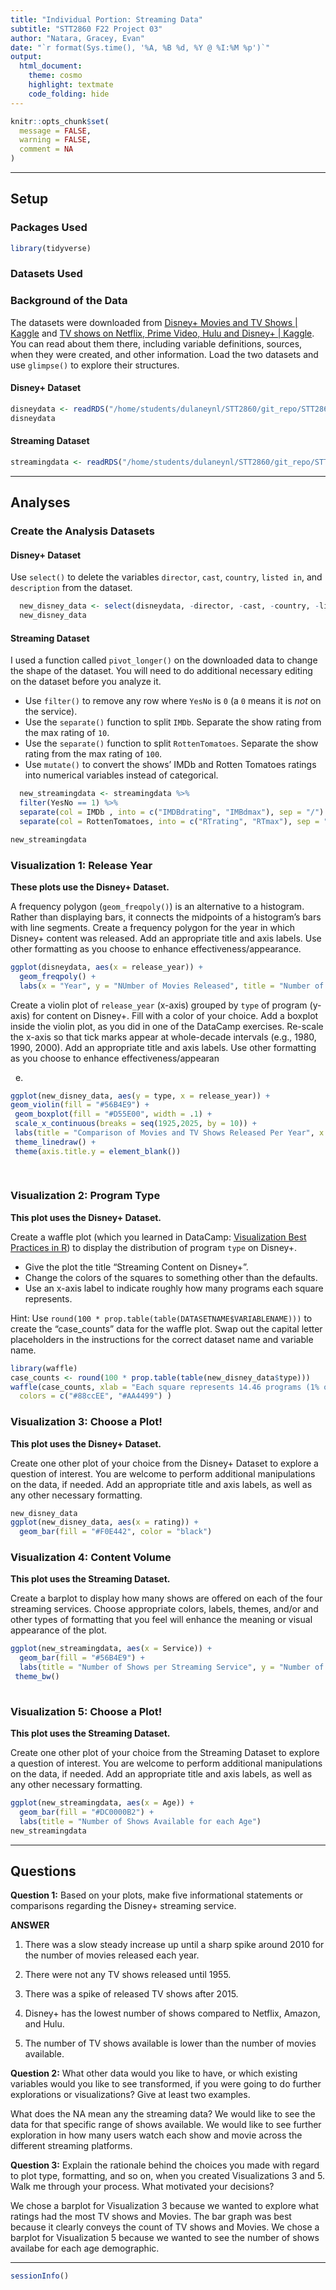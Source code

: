 ```yaml
---
title: "Individual Portion: Streaming Data"
subtitle: "STT2860 F22 Project 03"
author: "Natara, Gracey, Evan"
date: "`r format(Sys.time(), '%A, %B %d, %Y @ %I:%M %p')`"
output: 
  html_document: 
    theme: cosmo
    highlight: textmate
    code_folding: hide
---
```


```r
knitr::opts_chunk$set(
  message = FALSE,
  warning = FALSE,
  comment = NA
)
```
***

## Setup

### Packages Used

```r
library(tidyverse)
```

### Datasets Used

### Background of the Data

The datasets were downloaded from [Disney+ Movies and TV Shows | Kaggle](https://www.kaggle.com/datasets/shivamb/disney-movies-and-tv-shows) and [TV shows on Netflix, Prime Video, Hulu and Disney+ | Kaggle](https://www.kaggle.com/datasets/ruchi798/tv-shows-on-netflix-prime-video-hulu-and-disney). You can read about them there, including variable definitions, sources, when they were created, and other information. Load the two datasets and use `glimpse()` to explore their structures.

#### Disney+ Dataset

```r
disneydata <- readRDS("/home/students/dulaneynl/STT2860/git_repo/STT2860F22project3/data/disneypluscontent.rds")
disneydata
```

#### Streaming Dataset

```r
streamingdata <- readRDS("/home/students/dulaneynl/STT2860/git_repo/STT2860F22project3/data/streamingcontent.rds")

```

<hr>

## Analyses

### Create the Analysis Datasets

#### Disney+ Dataset

Use `select()` to delete the variables `director`, `cast`, `country`, `listed in`, and `description` from the dataset.

```r
  new_disney_data <- select(disneydata, -director, -cast, -country, -listed_in, -description)
  new_disney_data
```

#### Streaming Dataset

I used a function called `pivot_longer()` on the downloaded data to change the shape of the dataset. You will need to do additional necessary editing on the dataset before you analyze it.

* Use `filter()` to remove any row where `YesNo` is `0` (a `0` means it is *not* on the service).
* Use the `separate()` function to split `IMDb`. Separate the show rating from the max rating of `10`. 
* Use the `separate()` function to split `RottenTomatoes`. Separate the show rating from the max rating of `100`. 
* Use `mutate()` to convert the shows' IMDb and Rotten Tomatoes ratings into numerical variables instead of categorical.

```r
  new_streamingdata <- streamingdata %>%
  filter(YesNo == 1) %>%
  separate(col = IMDb , into = c("IMDBdrating", "IMBdmax"), sep = "/") %>%
  separate(col = RottenTomatoes, into = c("RTrating", "RTmax"), sep = "/")

new_streamingdata
```

### Visualization 1: Release Year

**These plots use the Disney+ Dataset.**

A frequency polygon (`geom_freqpoly()`) is an alternative to a histogram. Rather than displaying bars, it connects the midpoints of a histogram's bars with line segments. Create a frequency polygon for the year in which Disney+ content was released. Add an appropriate title and axis labels. Use other formatting as you choose to enhance effectiveness/appearance.

```r
ggplot(disneydata, aes(x = release_year)) +
  geom_freqpoly() +
  labs(x = "Year", y = "NUmber of Movies Released", title = "Number of Movies Released per Year")
```


Create a violin plot of `release_year` (x-axis) grouped by `type` of program (y-axis) for content on Disney+. Fill with a color of your choice. Add a boxplot inside the violin plot, as you did in one of the DataCamp exercises. Re-scale the x-axis so that tick marks appear at whole-decade intervals (e.g., 1980, 1990, 2000). Add an appropriate title and axis labels. Use other formatting as you choose to enhance effectiveness/appearan

e.

```r
ggplot(new_disney_data, aes(y = type, x = release_year)) +
geom_violin(fill = "#56B4E9") +
 geom_boxplot(fill = "#D55E00", width = .1) +
 scale_x_continuous(breaks = seq(1925,2025, by = 10)) +
 labs(title = "Comparison of Movies and TV Shows Released Per Year", x = "Year") +
 theme_linedraw() +
 theme(axis.title.y = element_blank())
  
  
```

### Visualization 2: Program Type

**This plot uses the Disney+ Dataset.**

Create a waffle plot (which you learned in DataCamp: [Visualization Best Practices in R](https://app.datacamp.com/learn/courses/visualization-best-practices-in-r)) to display the distribution of program `type` on Disney+. 

* Give the plot the title "Streaming Content on Disney+". 
* Change the colors of the squares to something other than the defaults.
* Use an x-axis label to indicate roughly how many programs each square represents.

Hint: Use `round(100 * prop.table(table(DATASETNAME$VARIABLENAME)))` to create the "case_counts" data for the waffle plot. Swap out the capital letter placeholders in the instructions for the correct dataset name and variable name.

```r
library(waffle)
case_counts <- round(100 * prop.table(table(new_disney_data$type))) 
waffle(case_counts, xlab = "Each square represents 14.46 programs (1% of all programs)", title = "Percentage TV shows vs Movies Avaiable to Watch",
  colors = c("#88ccEE", "#AA4499") )

```

### Visualization 3: Choose a Plot!

**This plot uses the Disney+ Dataset.**

Create one other plot of your choice from the Disney+ Dataset to explore a question of interest. You are welcome to perform additional manipulations on the data, if needed. Add an appropriate title and axis labels, as well as any other necessary formatting.

```r
new_disney_data
ggplot(new_disney_data, aes(x = rating)) +
  geom_bar(fill = "#F0E442", color = "black")

```

### Visualization 4: Content Volume

**This plot uses the Streaming Dataset.**

Create a barplot to display how many shows are offered on each of the four streaming services. Choose appropriate colors, labels, themes, and/or and other types of formatting that you feel will enhance the meaning or visual appearance of the plot. 

```r

ggplot(new_streamingdata, aes(x = Service)) +
  geom_bar(fill = "#56B4E9") +
  labs(title = "Number of Shows per Streaming Service", y = "Number of Shows") +
 theme_bw()
 

```

### Visualization 5: Choose a Plot!

**This plot uses the Streaming Dataset.**

Create one other plot of your choice from the Streaming Dataset to explore a question of interest. You are welcome to perform additional manipulations on the data, if needed. Add an appropriate title and axis labels, as well as any other necessary formatting.

```r
ggplot(new_streamingdata, aes(x = Age)) +
  geom_bar(fill = "#DC0000B2") +
  labs(title = "Number of Shows Available for each Age")
new_streamingdata
```

<hr>

## Questions

**Question 1:** Based on your plots, make five informational statements or comparisons regarding the Disney+ streaming service.

**ANSWER**

1) There was a slow steady increase up until a sharp spike around 2010 for the number of movies released each year.

2) There were not any TV shows released until 1955.

3) There was a spike of released TV shows after 2015.

4) Disney+ has the lowest number of shows compared to Netflix, Amazon, and Hulu.

5) The number of TV shows available is lower than the number of movies available. 

**Question 2:** What other data would you like to have, or which existing variables would you like to see transformed, if you were going to do further explorations or visualizations? Give at least two examples.

What does the NA mean any the streaming data? We would like to see the data for that specific range of shows available.
We would like to see further exploration in how many users watch each show and movie across the different streaming platforms.


**Question 3:** Explain the rationale behind the choices you made with regard to plot type, formatting, and so on, when you created Visualizations 3 and 5. Walk me through your process. What motivated your decisions? 

We chose a barplot for Visualization 3 because we wanted to explore what ratings had the most TV shows and Movies. The bar graph was best because it clearly conveys the count of TV shows and Movies.
We chose a barplot for Visualization 5 because we wanted to see the number of shows availabe for each age demographic.

***
```r
sessionInfo()
```